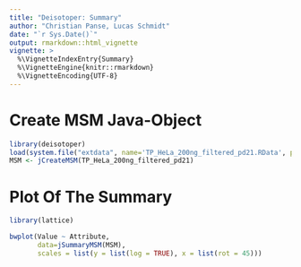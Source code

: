 ```yaml
---
title: "Deisotoper: Summary"
author: "Christian Panse, Lucas Schmidt"
date: "`r Sys.Date()`"
output: rmarkdown::html_vignette
vignette: >
  %\VignetteIndexEntry{Summary}
  %\VignetteEngine{knitr::rmarkdown}
  %\VignetteEncoding{UTF-8}
---
```



# Create MSM Java-Object

```r
library(deisotoper)
load(system.file("extdata", name='TP_HeLa_200ng_filtered_pd21.RData', package = "deisotoper"))
MSM <- jCreateMSM(TP_HeLa_200ng_filtered_pd21)
```


# Plot Of The Summary

```r
library(lattice)

bwplot(Value ~ Attribute, 
       data=jSummaryMSM(MSM),
       scales = list(y = list(log = TRUE), x = list(rot = 45)))
```
